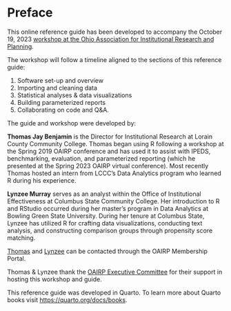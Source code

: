 # Preface {.unnumbered}

This online reference guide has been developed to accompany the October 19, 2023 [workshop at the Ohio Association for Institutional Research and Planning](https://oairp.org/event-5382943).

The workshop will follow a timeline aligned to the sections of this reference guide:

1. Software set-up and overview
2. Importing and cleaning data
3. Statistical analyses & data visualizations
4. Building parameterized reports
5. Collaborating on code and Q&A.

The guide and workshop were developed by:

**Thomas Jay Benjamin** is the Director for Institutional Research at Lorain County Community College. Thomas began using R following a workshop at the Spring 2019 OAIRP conference and has used it to assist with IPEDS, benchmarking, evaluation, and parameterized reporting (which he presented at the Spring 2023 OAIRP virtual conference). Most recently Thomas hosted an intern from LCCC’s Data Analytics program who learned R during his experience.

**Lynzee Murray** serves as an analyst within the Office of Institutional Effectiveness at Columbus State Community College. Her introduction to R and RStudio occurred during her master's program in Data Analytics at Bowling Green State University. During her tenure at Columbus State, Lynzee has utilized R for crafting data visualizations, conducting text analysis, and constructing comparison groups through propensity score matching.

[Thomas](https://oairp.org/Sys/PublicProfile/61938198/5655464) and [Lynzee](https://oairp.org/Sys/PublicProfile/66831830/5655464) can be contacted through the OAIRP Membership Portal.

Thomas & Lynzee thank the [OAIRP Executive Committee](https://oairp.org/Sys/PublicProfile/66831830/5655464) for their support in hosting this workshop and guide.

This reference guide was developed in Quarto.  To learn more about Quarto books visit <https://quarto.org/docs/books>.
